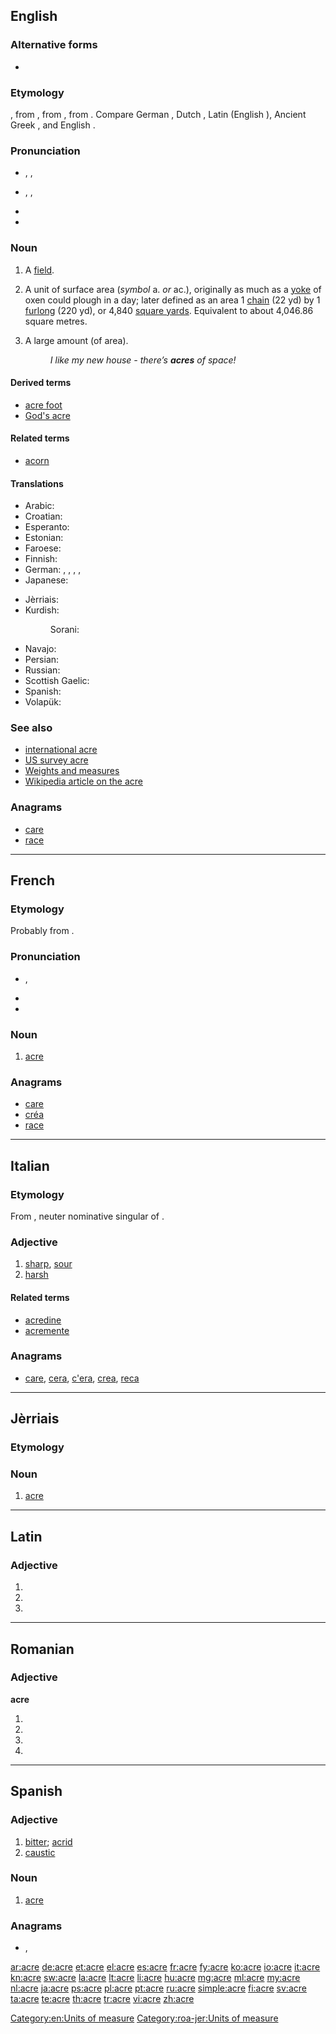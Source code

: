 {{also|Acre}}
==English==
===Alternative forms===
* {{l|en|aker}} {{qualifier|archaic}}

===Etymology===
{{etyl|enm}} {{term|aker|lang=enm}}, from {{etyl|ang}} {{term|æcer|lang=ang}}, from {{proto|Germanic|akraz}}, from {{proto|Indo-European|h₂éǵros|field}}. Compare German {{term|Acker|lang=de}}, Dutch {{term|akker|lang=nl}}, Latin {{term|ager|lang=la}} (English {{term|agri-||farming|lang=en}}), Ancient Greek {{term|ἀγρός|lang=grc|sc=polytonic}}, and English {{term|acorn|lang=en}}.

===Pronunciation===
* {{a|UK}} {{enPR|āʹkə}}, {{IPA|/ˈeɪ.kə/}}, {{X-SAMPA|/"eI.k@/}}
* {{a|US}} {{enPR|āʹkər}}, {{IPA|/ˈeɪ.kɚ/}}, {{X-SAMPA|/"eI.k@`/}}
* {{audio|en-us-acre.ogg|Audio (US)}}
* {{rhymes|eɪkə(r)}}

===Noun===
{{en-noun}}

# {{obsolete}} A [[field]].
# A unit of surface area (''symbol'' a. ''or'' ac.), originally as much as a [[yoke]] of oxen could plough in a day; later defined as an area 1 [[chain]] (22 yd) by 1 [[furlong]] (220 yd), or 4,840 [[square yard]]s. Equivalent to about 4,046.86 square metres.
# {{in the plural|informal}} A large amount (of area).
#: ''I like my new house - there’s '''acres''' of space!''

====Derived terms====
* [[acre foot]]
* [[God's acre]]

====Related terms====
* [[acorn]]

====Translations====
{{trans-top|Unit of surface area}}
* Arabic: {{t|ar|آكر|tr=ākir|sc=Arab}}
* Croatian: {{t-|hr|aker|m}}
* Esperanto: {{t|eo|akreo}}
* Estonian: {{t-|et|aaker}}
* Faroese: {{t|fo|ekra|f}}
* Finnish: {{t-|fi|eekkeri}}
* German: {{t|de|Morgen|m}}, {{t|de|Acker|m}}, {{t|de|Joch|n}}, {{t|de|Joch Landes|n}}, {{qualifier|Swiss German}} {{t|de|Juchart|m|f}}
* Japanese: {{t|ja|エーカー|tr=ēkā}}
{{trans-mid}}
* Jèrriais: {{tø|roa-jer|acre|f}}
* Kurdish:
*: Sorani: {{ku-Arab|[[به‌رجووت]]}}
* Navajo: {{tø|nv|náhásdzo hayázhí dikʼą́ }}
* Persian: {{t|fa|جریب|tr=jarib|sc=fa-Arab}}
* Russian: {{t+|ru|акр}}
* Scottish Gaelic: {{t-|gd|acaire|f|xs=Scottish Gaelic}}
* Spanish: {{t+|es|acre|m}}
* Volapük: {{t|vo|göded}}
{{trans-bottom}}

===See also===
* [[international acre]]
* [[US survey acre]]
* [[Appendix:Weights_and_measures|Weights and measures]]
* [[w:Acre|Wikipedia article on the acre]]

===Anagrams===
* [[care#English|care]]
* [[race#English|race]]

[[Category:en:Units of measure]]

----

==French==

===Etymology===
Probably from {{etyl|non|fr}} {{term|akr}}.

===Pronunciation===
* {{IPA|/akʁ/|lang=fr}}, {{X-SAMPA|/akR/}}
* {{audio|Fr-acre.ogg|audio}}
* {{audio|en-us-acre.ogg|Audio (US)}}

===Noun===
{{fr-noun|f}}

# {{historical|lang=fr}} [[#English|acre]]

===Anagrams===
* [[care#French|care]]
* [[créa#French|créa]]
* [[race#French|race]]

----

==Italian==

===Etymology===
From {{etyl|la|it}} {{term|acre|ācre|lang=la}}, neuter nominative singular of {{term|acer|ācer|sharp|lang=la}}.

===Adjective===
{{it-adj|acr|e|i}}

# [[sharp]], [[sour]]
# [[harsh]]

====Related terms====
* [[acredine]]
* [[acremente]]

===Anagrams===
* [[care#Italian|care]], [[cera#Italian|cera]], [[c'era#Italian|c'era]], [[crea#Italian|crea]], [[reca#Italian|reca]]

----

==Jèrriais==

===Etymology===
{{rfe|lang=roa-jer}}

===Noun===
{{roa-jer-noun|f}}

# [[#English|acre]]

[[Category:roa-jer:Units of measure]]

----

==Latin==

===Adjective===
{{la-adj-form|ācre}}

# {{inflection of|acer|ācer|n|nom|s}}
# {{inflection of|acer|ācer|n|acc|s}}
# {{inflection of|acer|ācer|n|voc|s}}

----

==Romanian==

===Adjective===
'''acre'''

# {{ro-form-adj|fp|n|acru}}
# {{ro-form-adj|fp|a|acru}}
# {{ro-form-adj|np|n|acru}}
# {{ro-form-adj|np|a|acru}}

----

==Spanish==

===Adjective===
{{es-adj}}

# [[bitter]]; [[acrid]]
# [[caustic]]

===Noun===
{{es-noun|m}}

# [[acre#English|acre]]

===Anagrams===
* {{l|es|arce}}, {{l|es|crea}}

[[ar:acre]]
[[de:acre]]
[[et:acre]]
[[el:acre]]
[[es:acre]]
[[fr:acre]]
[[fy:acre]]
[[ko:acre]]
[[io:acre]]
[[it:acre]]
[[kn:acre]]
[[sw:acre]]
[[la:acre]]
[[lt:acre]]
[[li:acre]]
[[hu:acre]]
[[mg:acre]]
[[ml:acre]]
[[my:acre]]
[[nl:acre]]
[[ja:acre]]
[[ps:acre]]
[[pl:acre]]
[[pt:acre]]
[[ru:acre]]
[[simple:acre]]
[[fi:acre]]
[[sv:acre]]
[[ta:acre]]
[[te:acre]]
[[th:acre]]
[[tr:acre]]
[[vi:acre]]
[[zh:acre]]